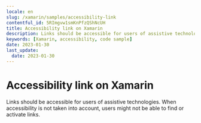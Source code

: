 ```yaml
---
locale: en
slug: /xamarin/samples/accessibility-link
contentful_id: 5RImgvw1smKnPfzQShNcUH
title: Accessibility link on Xamarin
description: Links should be accessible for users of assistive technologies.
keywords: [Xamarin, accessibility, code sample]
date: 2023-01-30
last_update:
  date: 2023-01-30
---
```


# Accessibility link on Xamarin

Links should be accessible for users of assistive technologies. When accessibility is not taken into account, users might not be able to find or activate links.

<CodeSample id="accessibility-link" framework="xamarin" locale="en"/>
